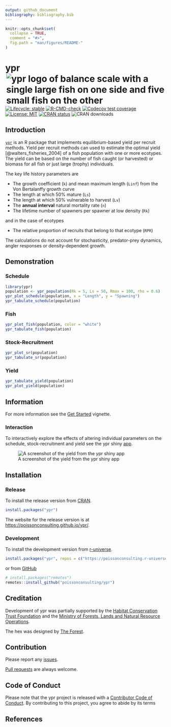 ```yaml
---
output: github_document
bibliography: bibliography.bib
---
```


<!-- README.md is generated from README.Rmd. Please edit that file -->

```r
knitr::opts_chunk$set(
  collapse = TRUE,
  comment = "#>",
  fig.path = "man/figures/README-"
)
```

# ypr <img src="man/figures/logo.png" align="right" alt="ypr logo of balance scale with a single large fish on one side and five small fish on the other" />

<!-- badges: start -->
[![Lifecycle: stable](https://img.shields.io/badge/lifecycle-stable-brightgreen.svg)](https://lifecycle.r-lib.org/articles/stages.html#stable)
[![R-CMD-check](https://github.com/poissonconsulting/ypr/actions/workflows/R-CMD-check.yaml/badge.svg)](https://github.com/poissonconsulting/ypr/actions/workflows/R-CMD-check.yaml)
[![Codecov test coverage](https://codecov.io/gh/poissonconsulting/ypr/graph/badge.svg)](https://app.codecov.io/gh/poissonconsulting/ypr)
[![License: MIT](https://img.shields.io/badge/License-MIT-green.svg)](https://opensource.org/license/mit/)
[![CRAN status](https://www.r-pkg.org/badges/version/ypr)](https://cran.r-project.org/package=ypr)
![CRAN downloads](https://cranlogs.r-pkg.org/badges/ypr)
<!-- badges: end -->

## Introduction

[`ypr`](https://github.com/poissonconsulting/ypr) is an R package that implements equilibrium-based yield per recruit methods.
Yield per recruit methods can used to estimate the optimal yield [@walters_fisheries_2004] of a fish population with one or more ecotypes.
The yield can be based on the number of fish caught (or harvested) or biomass for all fish or just large (trophy) individuals.

The key life history parameters are

- The growth coefficient (`k`) and mean maximum length (`Linf`) from the Von Bertalanffy growth curve
- The length at which 50% mature (`Ls`)
- The length at which 50% vulnerable to harvest (`Lv`)
- The **annual interval** natural mortality rate (`n`)
- The lifetime number of spawners per spawner at low density (`Rk`)

and in the case of ecotypes

- The relative proportion of recruits that belong to that ecotype (`RPR`)

The calculations do not account for stochasticity, predator-prey dynamics, angler responses or density-dependent growth.

## Demonstration

### Schedule

```r
library(ypr)
population <- ypr_population(Rk = 5, Ls = 50, Rmax = 100, rho = 0.6)
ypr_plot_schedule(population, x = "Length", y = "Spawning")
ypr_tabulate_schedule(population)
```

### Fish

```r
ypr_plot_fish(population, color = "white")
ypr_tabulate_fish(population)
```

### Stock-Recruitment

```r
ypr_plot_sr(population)
ypr_tabulate_sr(population)
```

### Yield

```r
ypr_tabulate_yield(population)
ypr_plot_yield(population)
```

## Information

For more information see the [Get Started](https://poissonconsulting.github.io/ypr/articles/ypr.html) vignette.

### Interaction

To interactively explore the effects of altering individual parameters on the schedule, stock-recruitment and yield see the ypr shiny [app](https://poissonconsulting.shinyapps.io/shinyypr/).

![A screenshot of the yield from the ypr shiny app](man/figures/yield.png)

## Installation

### Release

To install the release version from [CRAN](https://CRAN.R-project.org/package=ypr).
```r
install.packages("ypr")
```

The website for the release version is at <https://poissonconsulting.github.io/ypr/>.

### Development

To install the development version from [r-universe](https://bcgov.r-universe.dev/ssdtools).
```r
install.packages("ypr", repos = c("https://poissonconsulting.r-universe.dev", "https://cloud.r-project.org"))
```

or from [GitHub](https://github.com/poissonconsulting/ypr)
```r
# install.packages("remotes")
remotes::install_github("poissonconsulting/ypr")
```

## Creditation

Development of ypr was partially supported by the [Habitat Conservation Trust Foundation](https://www.poissonconsulting.ca/orgs/hctf.html)
and the [Ministry of Forests, Lands and Natural Resource Operations](https://www.poissonconsulting.ca/orgs/mflnro.html).

The hex was designed by [The Forest](https://www.theforest.ca).

## Contribution

Please report any [issues](https://github.com/poissonconsulting/ypr/issues).

[Pull requests](https://github.com/poissonconsulting/ypr/pulls) are always welcome.

## Code of Conduct

Please note that the ypr project is released with a [Contributor Code of Conduct](https://contributor-covenant.org/version/2/0/CODE_OF_CONDUCT.html).
By contributing to this project, you agree to abide by its terms

## References 
